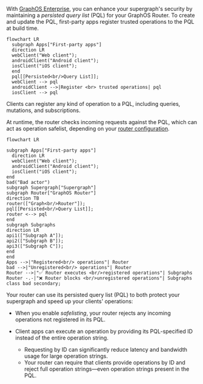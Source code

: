 With [GraphOS Enterprise](/graphos/enterprise/), you can enhance your supergraph's security by maintaining a _persisted query list_ (PQL) for your GraphOS Router. To create and update the PQL, first-party apps register trusted operations to the PQL at build time.

```mermaid
flowchart LR
  subgraph Apps["First-party apps"]
  direction LR
  webClient("Web client");
  androidClient("Android client");
  iosClient("iOS client");
  end
  pql[[Persisted<br/>Query List]];
  webClient --> pql
  androidClient -->|Register <br> trusted operations| pql
  iosClient --> pql
```

<Note>

Clients can register any kind of operation to a PQL, including queries, mutations, and subscriptions.

</Note>

At runtime, the router checks incoming requests against the PQL, which can act as operation safelist, depending on your [router configuration](#2-router-configuration).

```mermaid
flowchart LR

subgraph Apps["First-party apps"]
  direction LR
  webClient("Web client");
  androidClient("Android client");
  iosClient("iOS client");
end
bad("Bad actor")
subgraph Supergraph["Supergraph"]
subgraph Router["GraphOS Router"]
direction TB
router(["Graph<br/>Router"]);
pql[[Persisted<br/>Query List]];
router <--> pql
end
subgraph Subgraphs
direction LR
api1(["Subgraph A"]);
api2(["Subgraph B"]);
api3(["Subgraph C"]);
end
end
Apps -->|"Registered<br/> operations"| Router
bad -->|"Unregistered<br/> operations"| Router
Router -->|"✅ Router executes <br/>registered operations"| Subgraphs
Router -.-|"❌ Router blocks <br/>unregistered operations"| Subgraphs
class bad secondary;
```

Your router can use its persisted query list (PQL) to both protect your supergraph and speed up your clients' operations:

- When you enable _safelisting_, your router rejects any incoming operations not registered in its PQL.

- Client apps can execute an operation by providing its PQL-specified ID instead of the entire operation string.
  - Requesting by ID can significantly reduce latency and bandwidth usage for large operation strings.
  - Your router can require that clients provide operations by ID and reject full operation strings—even operation strings present in the PQL.
